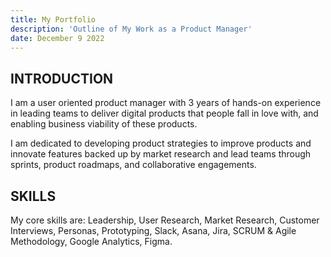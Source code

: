 ```yaml
---
title: My Portfolio
description: 'Outline of My Work as a Product Manager'
date: December 9 2022
---
```


## INTRODUCTION

I am a user oriented product manager with 3 years of hands-on experience in leading teams to deliver digital products that people fall in love with, and enabling business viability of these products.

I am dedicated to developing product strategies to improve products and innovate features backed up by market research and lead teams through sprints, product roadmaps, and collaborative engagements.

## SKILLS

My core skills are: Leadership, User Research, Market Research, Customer Interviews, Personas, Prototyping, Slack, Asana, Jira, SCRUM & Agile Methodology, Google Analytics, Figma.
